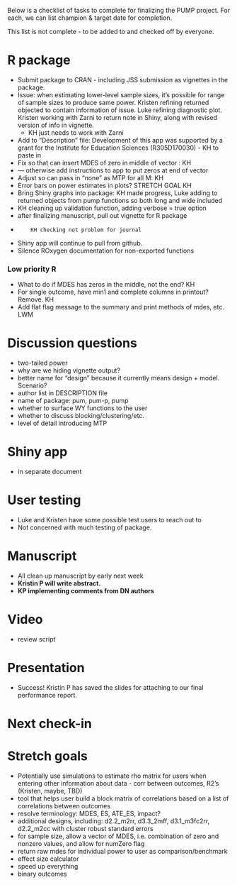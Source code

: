 Below is a checklist of tasks to complete for finalizing the PUMP project. For each, we can list champion & target date for completion. 

This list is not complete - to be added to and checked off by everyone.

# R package
- Submit package to CRAN - including JSS submission as vignettes in the package. 
- Issue: when estimating lower-level sample sizes, it's possible for range of sample sizes to produce same power. Kristen refining returned objected to contain information of issue. Luke refining diagnostic plot. Kristen working with Zarni to return note in Shiny, along with revised version of info in vignette. 
     - KH just needs to work with Zarni
- Add to "Description" file: Development of this app was supported by a grant for the Institute for Education Sciences (R305D170030)
          - KH to paste in
- Fix so that can insert MDES of zero in middle of vector : KH
- --- otherwise add instructions to app to put zeros at end of vector
- Adjust so can pass in "none" as MTP for all M: KH
- Error bars on power estimates in plots? STRETCH GOAL KH
- Bring Shiny graphs into package: KH made progress, Luke adding to returned objects from pump functions so both long and wide included
- KH cleaning up validation function, adding verbose = true option
- after finalizing manuscript, pull out vignette for R package
-         KH checking not problem for journal
- Shiny app will continue to pull from github. 
- Silence ROxygen documentation for non-exported functions


### Low priority R

- What to do if MDES has zeros in the middle, not the end? KH
- For single outcome, have min1 and complete columns in printout?  Remove. KH
- Add flat flag message to the summary and print methods of mdes, etc.  LWM

# Discussion questions

- two-tailed power
- why are we hiding vignette output?
- better name for "design" because it currently means design + model. Scenario?
- author list in DESCRIPTION file
- name of package: pum, pum-p, pump
- whether to surface WY functions to the user
- whether to discuss blocking/clustering/etc.
- level of detail introducing MTP

# Shiny app
- in separate document

# User testing
- Luke and Kristen have some possible test users to reach out to
- Not concerned with much testing of package.

# Manuscript
- All clean up manuscript by early next week
- **Kristin P will write abstract.**
- **KP implementing comments from DN authors**

# Video
- review script

# Presentation
- Success! Kristin P has saved the slides for attaching to our final performance report. 

# Next check-in

# Stretch goals
- Potentially use simulations to estimate rho matrix for users when entering other information about data - corr between outcomes, R2's (Kristen, maybe, TBD)
- tool that helps user build a block matrix of correlations based on a list of correlations between outcomes
- resolve terminology: MDES, ES, ATE_ES, impact?
- additional designs, including: d2.2_m2rr, d3.3_2mff, d3.1_m3fc2rr, d2.2_m2cc with cluster robust standard errors
- for sample size, allow a vector of MDES, i.e. combination of zero and nonzero values, and allow for numZero flag
- return raw mdes for individual power to user as comparison/benchmark
- effect size calculator
- speed up everything
- binary outcomes



